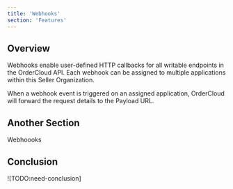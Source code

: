 ```yaml
---
title: 'Webhooks'
section: 'Features'
---
```


## Overview

Webhooks enable user-defined HTTP callbacks for all writable endpoints in the OrderCloud API. Each webhook can be assigned to multiple applications within this Seller Organization.

When a webhook event is triggered on an assigned application, OrderCloud will forward the request details to the Payload URL.

## Another Section

Webhoooks

## Conclusion

![TODO:need-conclusion]
